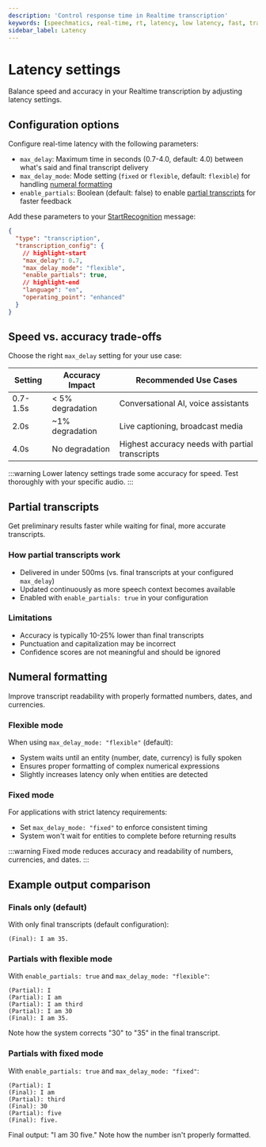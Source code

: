 ```yaml
---
description: 'Control response time in Realtime transcription'
keywords: [speechmatics, real-time, rt, latency, low latency, fast, transcription, speech recognition, asr]
sidebar_label: Latency
---
```


# Latency settings

Balance speed and accuracy in your Realtime transcription by adjusting latency settings.

## Configuration options

Configure real-time latency with the following parameters:

- `max_delay`: Maximum time in seconds (0.7-4.0, default: 4.0) between what's said and final transcript delivery
- `max_delay_mode`: Mode setting (`fixed` or `flexible`, default: `flexible`) for handling [numeral formatting](#numeral-formatting)
- `enable_partials`: Boolean (default: false) to enable [partial transcripts](#partial-transcripts) for faster feedback

Add these parameters to your [StartRecognition](/api-ref/realtime-transcription-websocket#startrecognition) message:

```json
{
  "type": "transcription",
  "transcription_config": {
    // highlight-start
    "max_delay": 0.7,
    "max_delay_mode": "flexible",
    "enable_partials": true,
    // highlight-end
    "language": "en",
    "operating_point": "enhanced"
  }
}
```


## Speed vs. accuracy trade-offs

Choose the right `max_delay` setting for your use case:

| Setting | Accuracy Impact | Recommended Use Cases |
|---------|----------------|----------------------|
| 0.7-1.5s | < 5% degradation | Conversational AI, voice assistants |
| 2.0s | ~1% degradation | Live captioning, broadcast media |
| 4.0s | No degradation | Highest accuracy needs with partial transcripts |

:::warning
Lower latency settings trade some accuracy for speed. Test thoroughly with your specific audio.
:::

## Partial transcripts

Get preliminary results faster while waiting for final, more accurate transcripts.

### How partial transcripts work

- Delivered in under 500ms (vs. final transcripts at your configured `max_delay`)
- Updated continuously as more speech context becomes available
- Enabled with `enable_partials: true` in your configuration

### Limitations

  - Accuracy is typically 10-25% lower than final transcripts
  - Punctuation and capitalization may be incorrect
  - Confidence scores are not meaningful and should be ignored

## Numeral formatting

Improve transcript readability with properly formatted numbers, dates, and currencies.

### Flexible mode

When using `max_delay_mode: "flexible"` (default):
- System waits until an entity (number, date, currency) is fully spoken
- Ensures proper formatting of complex numerical expressions
- Slightly increases latency only when entities are detected 

### Fixed mode

For applications with strict latency requirements:
- Set `max_delay_mode: "fixed"` to enforce consistent timing
- System won't wait for entities to complete before returning results

:::warning
Fixed mode reduces accuracy and readability of numbers, currencies, and dates.
:::

## Example output comparison

### Finals only (default)

With only final transcripts (default configuration):

```
(Final): I am 35.
```

### Partials with flexible mode

With `enable_partials: true` and `max_delay_mode: "flexible"`:

```
(Partial): I
(Partial): I am
(Partial): I am third
(Partial): I am 30
(Final): I am 35.
```

Note how the system corrects "30" to "35" in the final transcript.

### Partials with fixed mode

With `enable_partials: true` and `max_delay_mode: "fixed"`:

```
(Partial): I
(Final): I am
(Partial): third
(Final): 30
(Partial): five
(Final): five.
```

Final output: "I am 30 five." Note how the number isn't properly formatted.